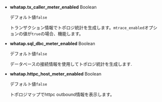 -   **whatap.tx_caller_meter_enabled** <span class='type'>Boolean</span>

    デフォルト値`false`

    トランザクション情報でトポロジ統計を生成します。`mtrace_enabled`オプションの値が`true`の場合、機能します。

-   **whatap.sql_dbc_meter_enabled** <span class='type'>Boolean</span>

    デフォルト値`false`

    データベースの接続情報を使用してトポロジ統計を生成します.

-   **whatap.httpc_host_meter_enabled** <span class='type'>Boolean</span>

    デフォルト値`false`

    トポロジマップでhttpc outbound情報を表示します。
